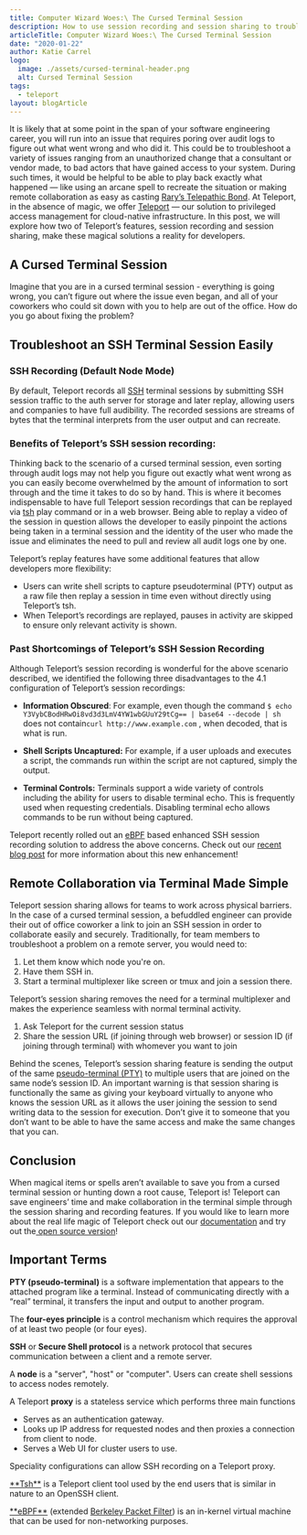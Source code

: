 ```yaml
---
title: Computer Wizard Woes:\ The Cursed Terminal Session
description: How to use session recording and session sharing to troubleshoot an SSH Terminal Session Easily
articleTitle: Computer Wizard Woes:\ The Cursed Terminal Session
date: "2020-01-22"
author: Katie Carrel
logo:
  image: ./assets/cursed-terminal-header.png
  alt: Cursed Terminal Session
tags:
  - teleport
layout: blogArticle
---
```


It is likely that at some point in the span of your software engineering career, you will run into an issue that requires poring over audit
logs to figure out what went wrong and who did it. This could be to troubleshoot a variety of issues ranging from an unauthorized change
that a consultant or vendor made, to bad actors that have gained access to your system. During such times, it would be helpful to be able to
play back exactly what happened — like using an arcane spell to recreate the situation or making remote collaboration as easy as casting
[Rary’s Telepathic Bond](https://forgottenrealms.fandom.com/wiki/Rary%27s_telepathic_bond). At Teleport, in the absence of magic, we offer
[Teleport](https://goteleport.com/how-it-works/) — our solution to privileged access management for cloud-native infrastructure. In this post, we will
explore how two of Teleport’s features, session recording and session sharing, make these magical solutions a reality for developers.

## A Cursed Terminal Session

Imagine that you are in a cursed terminal session - everything is going wrong, you can’t figure out where the issue even began, and all of
your coworkers who could sit down with you to help are out of the office. How do you go about fixing the problem?

## Troubleshoot an SSH Terminal Session Easily

### SSH Recording (Default Node Mode)

<BlogImage
  src="./assets/cursed-terminal-1.png"
  width="100%"
  alt="Troubleshoot an SSH Terminal Session Easily"
/>

By default, Teleport records all <a href="#one">SSH</a> terminal sessions by submitting SSH session traffic to the auth server for storage
and later replay, allowing users and companies to have full audibility. The recorded sessions are streams of bytes that the terminal
interprets from the user output and can recreate.

### Benefits of Teleport’s SSH session recording:

Thinking back to the scenario of a cursed terminal session, even sorting through audit logs may not help you figure out exactly what went
wrong as you can easily become overwhelmed by the amount of information to sort through and the time it takes to do so by hand. This is
where it becomes indispensable to have full Teleport session recordings that can be replayed via <a href="#two">tsh</a> play command or in a
web browser. Being able to replay a video of the session in question allows the developer to easily pinpoint the actions being taken in a
terminal session and the identity of the user who made the issue and eliminates the need to pull and review all audit logs one by one.

Teleport’s replay features have some additional features that allow developers more flexibility:

- Users can write shell scripts to capture pseudoterminal (PTY) output as a raw file then replay a session in time even without directly
  using Teleport’s tsh.
- When Teleport’s recordings are replayed, pauses in activity are skipped to ensure only relevant activity is shown.

### Past Shortcomings of Teleport’s SSH Session Recording

Although Teleport’s session recording is wonderful for the above scenario described, we identified the following three disadvantages to the
4.1 configuration of Teleport’s session recordings:

- **Information Obscured**: For example, even though the command
  `$ echo Y3VybCBodHRwOi8vd3d3LmV4YW1wbGUuY29tCg== | base64 --decode | sh` does not contain`curl http://www.example.com` , when decoded, that
  is what is run.

- **Shell Scripts Uncaptured:**
  For example, if a user uploads and executes a script, the commands run within the
  script are not captured, simply the output.
- **Terminal Controls:** Terminals support a wide variety of controls including the ability for users to
  disable terminal echo. This is frequently used when requesting credentials. Disabling
  terminal echo allows commands to be run without being captured.

Teleport recently rolled out an <a href="#three">eBPF</a> based enhanced SSH session recording solution to address the above concerns. Check
out our [recent blog post](/blog/teleport-release-4-2/) for more information about this new enhancement!

## Remote Collaboration via Terminal Made Simple

<BlogImage
  src="./assets/cursed-terminal-3.png"
  width="100%"
  alt="Troubleshoot an SSH Terminal Session"
/>

Teleport session sharing allows for teams to work across physical barriers. In the case of a cursed terminal session, a befuddled engineer
can provide their out of office coworker a link to join an SSH session in order to collaborate easily and securely. Traditionally, for team
members to troubleshoot a problem on a remote server, you would need to:

1. Let them know which node you're on.
2. Have them SSH in.
3. Start a terminal multiplexer like screen or tmux and join a session there.

Teleport’s session sharing removes the need for a terminal multiplexer and makes the experience seamless with normal terminal activity.

1. Ask Teleport for the current session status
   <BlogImage
     src="./assets/cursed-terminal-4.png"
     width="100%"
     alt="Teleport for the current session status"
   />
2. Share the session URL (if joining through web browser) or session ID (if joining through terminal) with whomever you want to join
   <BlogImage
     src="./assets/cursed-terminal-5.png"
     width="100%"
     alt="Teleport Share Session"
   />

Behind the scenes, Teleport’s session sharing feature is sending the output of the same <a href="#four">pseudo-terminal (PTY)</a> to multiple users that are joined on the same node’s session ID. An important warning is that session sharing is functionally the same as giving your keyboard virtually to anyone who knows the session URL as it allows the user joining the session to send writing data to the session for execution. Don’t give it to someone that you don’t want to be able to have the same access and make the same changes that you can.

<EmailSubscribeViolet />

## Conclusion

When magical items or spells aren’t available to save you from a cursed terminal session or hunting down a root cause, Teleport is! Teleport can save engineers’ time and make collaboration in the terminal simple through the session sharing and recording features. If you would like to learn more about the real life magic of Teleport check out our [documentation](/teleport/docs/intro/) and try out the[ open source version](/teleport/download)!

## Important Terms

<p id="four">
  <b>PTY (pseudo-terminal)</b> is a software implementation that appears to the
  attached program like a terminal. Instead of communicating directly with a
  “real” terminal, it transfers the input and output to another program.
</p>

The **four-eyes principle** is a control mechanism which requires the approval of at least two people (or four eyes).

<p id="one">
  <b>SSH</b> or <b>Secure Shell protocol</b> is a network protocol that secures
  communication between a client and a remote server.
</p>

A **node** is a "server", "host" or "computer". Users can create shell sessions to access nodes remotely.

A Teleport **proxy** is a stateless service which performs three main functions

- Serves as an authentication gateway.
- Looks up IP address for requested nodes and then proxies a connection from client to node.
- Serves a Web UI for cluster users to use.

Speciality configurations can allow SSH recording on a Teleport proxy.

<p id="two">
  <a href="/teleport/docs/architecture/overview/">**Tsh**</a>
  is a Teleport client tool used by the end users that is similar in nature to an
  OpenSSH client.
</p>

<p id="three">
  <a href="https://lwn.net/Articles/740157/">**eBPF**</a> (extended <a href="https://en.wikipedia.org/wiki/Berkeley_Packet_Filter">Berkeley Packet Filter</a>) is an in-kernel virtual machine that can be used for non-networking
  purposes.
</p>
